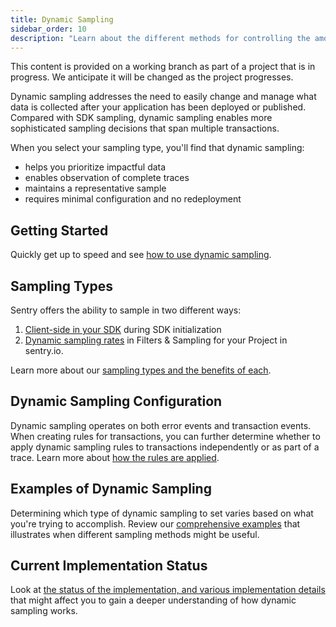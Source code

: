 ```yaml
---
title: Dynamic Sampling
sidebar_order: 10
description: "Learn about the different methods for controlling the amount and type of data sampled for your project."
---
```


<Note>

This content is provided on a working branch as part of a project that is in progress. We anticipate it will be changed as the project progresses.

</Note>

Dynamic sampling addresses the need to easily change and manage what data is collected after your application has been deployed or published. Compared with SDK sampling, dynamic sampling enables more sophisticated sampling decisions that span multiple transactions.

When you select your sampling type, you'll find that dynamic sampling:

- helps you prioritize impactful data
- enables observation of complete traces
- maintains a representative sample
- requires minimal configuration and no redeployment

## Getting Started
Quickly get up to speed and see [how to use dynamic sampling](/product/data-management-settings/dynamic-sampling/getting-started/).


## Sampling Types

Sentry offers the ability to sample in two different ways:

1. [Client-side in your SDK](/platform-redirect/?next=/configuration/sampling/) during SDK initialization
2. [Dynamic sampling rates](./configuration/) in Filters & Sampling for your Project in sentry.io.

Learn more about our [sampling types and the benefits of each](/product/data-management-settings/dynamic-sampling/sampling-types/).

## Dynamic Sampling Configuration

Dynamic sampling operates on both error events and transaction events. When creating rules for transactions, you can
further determine whether to apply dynamic sampling rules to transactions independently or as part of a trace. Learn
more about [how the rules are applied](/product/data-management-settings/dynamic-sampling/configuration/).

## Examples of Dynamic Sampling

Determining which type of dynamic sampling to set varies based on what you're trying to accomplish. Review our
[comprehensive examples](/product/data-management-settings/dynamic-sampling/example/) that illustrates when
different sampling methods might be useful.

## Current Implementation Status

Look at [the status of the implementation, and various implementation details](/product/data-management-settings/dynamic-sampling/current-status/)
that might affect you to gain a deeper understanding of how dynamic sampling works.

<!---
STRUCTURE NOTES

Overview page (business benefit - pagegrid - thorough intro, links to sampling and difference between event and trace sampling, using both)
- subpage - types - sampling different types
- subpage - how to set it up (consume inbound filters content here)
- subpgage - example - an overview of how it works in practice (how it works in traces)

-->
